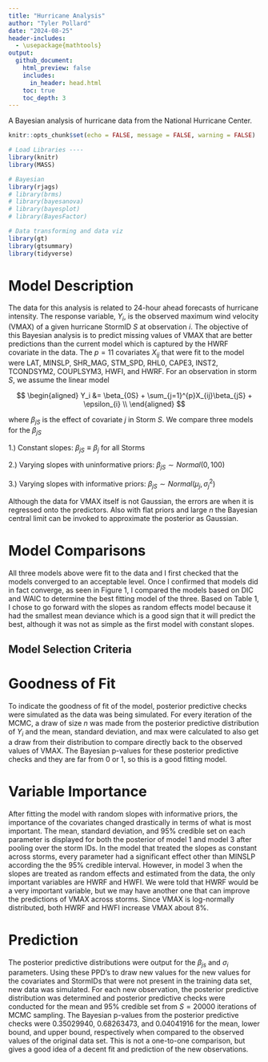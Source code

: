 ```yaml
---
title: "Hurricane Analysis"
author: "Tyler Pollard"
date: "2024-08-25"
header-includes:
  - \usepackage{mathtools}
output:  
  github_document:
    html_preview: false
    includes: 
      in_header: head.html
    toc: true
    toc_depth: 3
---
```


A Bayesian analysis of hurricane data from the National Hurricane Center.

```r
knitr::opts_chunk$set(echo = FALSE, message = FALSE, warning = FALSE)
```

```r
# Load Libraries ----
library(knitr)
library(MASS)

# Bayesian
library(rjags)
# library(brms)
# library(bayesanova)
# library(bayesplot)
# library(BayesFactor)

# Data transforming and data viz
library(gt)
library(gtsummary)
library(tidyverse)
```

# Model Description

The data for this analysis is related to 24-hour ahead forecasts of hurricane intensity. The response variable, $Y_i$, is the observed maximum wind velocity (VMAX) of a given hurricane StormID $S$ at observation $i$. The objective of this Bayesian analysis is to predict missing values of VMAX that are better predictions than the current model which is captured by the HWRF covariate in the data. The $p = 11$ covariates $X_{ij}$ that were fit to the model were LAT, MINSLP, SHR_MAG, STM_SPD, RHL0, CAPE3, INST2, TCONDSYM2, COUPLSYM3, HWFI, and HWRF. For an observation in storm $S$, we assume the linear model

$$
\begin{aligned}
Y_i &= \beta_{0S} + \sum_{j=1}^{p}X_{ij}\beta_{jS} + \epsilon_{i} \\
\end{aligned}
$$

where $\beta_{jS}$ is the effect of covariate $j$ in Storm $S$. We compare three models for the $\beta_{jS}$

  1.) Constant slopes: $\beta_{jS} \equiv \beta_j$ for all Storms
  
  2.) Varying slopes with uninformative priors: $\beta_{jS} \sim Normal(0, 100)$
  
  3.) Varying slopes with informative priors: $\beta_{jS} \sim Normal(\mu_j, \sigma_j^2)$
  
Although the data for VMAX itself is not Gaussian, the errors are when it is regressed onto the predictors. Also with flat priors and large $n$ the Bayesian central limit can be invoked to approximate the posterior as Gaussian.

# Model Comparisons

All three models above were fit to the data and I first checked that the models converged to an acceptable level. Once I confirmed that models did in fact converge, as seen in Figure 1, I compared the models based on DIC and WAIC to determine the best fitting model of the three. Based on Table 1, I chose to go forward with the slopes as random effects model because it had the smallest mean deviance which is a good sign that it will predict the best, although it was not as simple as the first model with constant slopes.

## Model Selection Criteria

# Goodness of Fit

To indicate the goodness of fit of the model, posterior predictive checks were simulated as the data was being simulated. For every iteration of the MCMC, a draw of size $n$ was made from the posterior predictive distribution of $Y_i$ and the mean, standard deviation, and max were calculated to also get a draw from their distribution to compare directly back to the observed values of VMAX. The Bayesian p-values for these posterior predictive checks and they are far from 0 or 1, so this is a good fitting model.

# Variable Importance

After fitting the model with random slopes with informative priors, the importance of the covariates changed drastically in terms of what is most important. The mean, standard deviation, and 95% credible set on each parameter is displayed for both the posterior of model 1 and model 3 after pooling over the storm IDs. In the model that treated the slopes as constant across storms, every parameter had a significant effect other than MINSLP according the the 95\% credible interval. However, in model 3 when the slopes are treated as random effects and estimated from the data, the only important variables are HWRF and HWFI. We were told that HWRF would be a very important variable, but we may have another one that can improve the predictions of VMAX across storms. Since VMAX is log-normally distributed, both HWRF and HWFI increase VMAX about 8\%.

# Prediction

The posterior predictive distributions were output for the $\beta_{js}$ and $\sigma_i$ parameters. Using these PPD's to draw new values for the new values for the covariates and StormIDs that were not present in the training data set, new data was simulated. For each new observation, the posterior predictive distribution was determined and posterior predictive checks were conducted for the mean and 95\% credible set from $S = 20000$ iterations of MCMC sampling. The Bayesian p-values from the posterior predictive checks were 0.35029940, 0.68263473, and 0.04041916 for the mean, lower bound, and upper bound, respectively when compared to the observed values of the original data set. This is not a one-to-one comparison, but gives a good idea of a decent fit and prediction of the new observations.